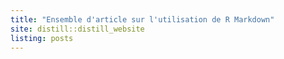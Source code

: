 ```yaml
---
title: "Ensemble d'article sur l'utilisation de R Markdown"
site: distill::distill_website
listing: posts
---
```

